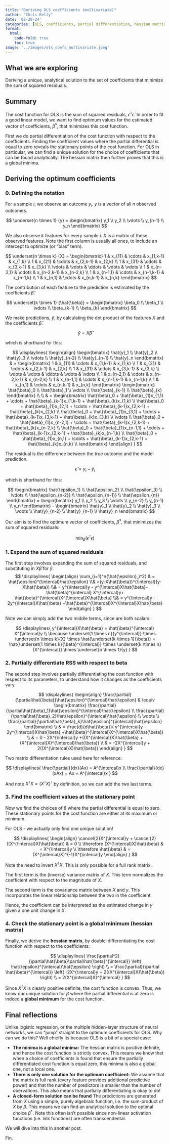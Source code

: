 ```yaml
---
title: "Deriving OLS coefficients (multivariate)"
author: "Chris Kelly"
date: '02-20-24'
categories: [OLS, coefficients, partial differentiation, hessian matrix]
format:
  html:
    code-fold: true
    toc: true
image: '../images/ols_coefs_multivariate.jpeg'
---
```


::: {.callout-tip}
## What we are exploring
Deriving a unique, analytical solution to the set of coefficients that minimize the sum of squared residuals.
:::

## Summary

The cost function for OLS is the sum of squared residuals, $\hat{\epsilon}^{\intercal}\hat{\epsilon}$. In order to fit a good linear model, we want to find optimum values for the estimated vector of coefficients, $\hat{\beta}^*$, that minimizes this cost function.

First we do partial differentiation of the cost function with respect to the coefficients. Finding the coefficient values where the partial differential is equal to zero reveals the stationary points of the cost function. For OLS in particular, we can find a unique solution for the choice of coefficients that can be found analytically. The hessian matrix then further proves that this is a global minima.

## Deriving the optimum coefficients

### 0. Defining the notation

For a sample $i$, we observe an outcome $y_i$. $y$ is a vector of all $n$ observed outcomes.

$$
\underset{n \times 1} {y} = 
\begin{bmatrix} 
    y_1 \\ y_2 \\ \vdots \\ y_{n-1} \\ y_n
\end{bmatrix} 
$$

We also observe $k$ features for every sample $i$. $X$ is a matrix of these observed features. Note the first column is usually all ones, to include an intercept to optimize (or "bias" term).

$$
\underset{n \times k} {X} = 
\begin{bmatrix}
  1 & x_{11} & \cdots & x_{1,k-1} & x_{1,k} \\ 
  1 & x_{21} & \cdots & x_{2,k-1} & x_{2,k} \\ 
  1 & x_{31} & \cdots & x_{3,k-1} & x_{3,k} \\ 
  \vdots & \vdots & \ddots & \vdots & \vdots \\
  1 & x_{n-2,1} & \cdots & x_{n-2,k-1} & x_{n-2,k} \\ 
  1 & x_{n-1,1} & \cdots & x_{n-1,k-1} & x_{n-1,k} \\ 
  1 & x_{n,1} & \cdots & x_{n,k-1} & x_{n,k}
\end{bmatrix}
$$

The contribution of each feature to the prediction is estimated by the coefficients $\hat{\beta}$.

$$
\underset{k \times 1} {\hat{\beta}} =
\begin{bmatrix} 
  \beta_0 \\
  \beta_1 \\
  \vdots \\
  \beta_{k-1} \\
  \beta_{k}
\end{bmatrix}
$$

We make predictions, $\hat{y}$, by calculating the dot product of the features $X$ and the coefficients $\hat{\beta}$.

$$
\hat{y} = X \hat{\beta}
$$

which is shorthand for this:

$$
\displaylines{
\begin{align}
\begin{bmatrix} 
  \hat{y}_1 \\ \hat{y}_2 \\ \hat{y}_3 \\ \vdots \\ \hat{y}_{n-2} \\ \hat{y}_{n-1} \\ \hat{y}_n
\end{bmatrix} & =
\begin{bmatrix}
  1 & x_{11} & \cdots & x_{1,k-1} & x_{1,k} \\ 
  1 & x_{21} & \cdots & x_{2,k-1} & x_{2,k} \\ 
  1 & x_{31} & \cdots & x_{3,k-1} & x_{3,k} \\ 
  \vdots & \vdots & \ddots & \vdots & \vdots \\
  1 & x_{n-2,1} & \cdots & x_{n-2,k-1} & x_{n-2,k} \\ 
  1 & x_{n-1,1} & \cdots & x_{n-1,k-1} & x_{n-1,k} \\ 
  1 & x_{n,1} & \cdots & x_{n,k-1} & x_{n,k}
\end{bmatrix}
\begin{bmatrix} 
  \hat{\beta}_0 \\
  \hat{\beta}_1 \\
  \vdots \\
  \hat{\beta}_{k-1} \\
  \hat{\beta}_{k}
\end{bmatrix}
\\ \\ & = 
\begin{bmatrix} 
  \hat{\beta}_0 + \hat{\beta}_{1}x_{1,1} + \cdots + \hat{\beta}_{k-1}x_{1,k-1} + \hat{\beta}_{k}x_{1,k} \\
  \hat{\beta}_0 + \hat{\beta}_{1}x_{2,1} + \cdots + \hat{\beta}_{k-1}x_{2,k-1} + \hat{\beta}_{k}x_{2,k} \\
  \hat{\beta}_0 + \hat{\beta}_{1}x_{3,1} + \cdots + \hat{\beta}_{k-1}x_{3,k-1} + \hat{\beta}_{k}x_{3,k} \\
  \vdots \\
  \hat{\beta}_0 + \hat{\beta}_{1}x_{n-2,1} + \cdots + \hat{\beta}_{k-1}x_{2,k-1} + \hat{\beta}_{k}x_{n-2,k} \\
  \hat{\beta}_0 + \hat{\beta}_{1}x_{n-1,1} + \cdots + \hat{\beta}_{k-1}x_{2,k-1} + \hat{\beta}_{k}x_{n-1,k} \\
  \hat{\beta}_0 + \hat{\beta}_{1}x_{n,1} + \cdots + \hat{\beta}_{k-1}x_{2,k-1} + \hat{\beta}_{k}x_{n,k} \\
\end{bmatrix}
\end{align}
}
$$

The residual is the difference between the true outcome and the model prediction.

$$
\hat{\epsilon} = y_i -\hat{y}_i
$$

which is shorthand for this:

$$
\begin{bmatrix}
  \hat{\epsilon_1} \\
  \hat{\epsilon_2} \\
  \hat{\epsilon_3} \\
  \vdots \\
  \hat{\epsilon_{n-2}} \\
  \hat{\epsilon_{n-1}} \\
  \hat{\epsilon_{n}}
\end{bmatrix} =
\begin{bmatrix} 
    y_1 \\ y_2 \\ y_3 \\ \vdots \\ y_{n-2} \\ y_{n-1} \\ y_n
\end{bmatrix} -
\begin{bmatrix} 
  \hat{y}_1 \\ \hat{y}_2 \\ \hat{y}_3 \\ \vdots \\ \hat{y}_{n-2} \\ \hat{y}_{n-1} \\ \hat{y}_n
\end{bmatrix} 
$$

Our aim is to find the optimum vector of coefficients, $\hat{\beta}^*$, that minimizes the sum of squared residuals:

$$
\min_{\beta} \left( \epsilon^{\intercal}\epsilon \right)
$$


### 1. Expand the sum of squared residuals

The first step involves expanding the sum of squared residuals, and substituting in $X \hat{\beta}$ for $\hat{y}$.
$$
\displaylines{
\begin{align}
\sum_{i=1}^n{\hat{\epsilon}_i^2} & = \hat{\epsilon}^{\intercal}\hat{\epsilon} 
\\& =(y-X\hat{\beta})^{\intercal}(y-X\hat{\beta}) 
\\& = y^{\intercal}y - y^{\intercal}X\hat{\beta}-
\hat{\beta}^{\intercal} X^{\intercal}y+
\hat{\beta}^{\intercal}X^{\intercal}X\hat{\beta} 
\\& = y^{\intercal}y - 2y^{\intercal}X\hat{\beta}
+\hat{\beta}^{\intercal}X^{\intercal}X\hat{\beta}
\end{align}
}
$$

::: {.column-margin}
Note we can simply add the two middle terms, since are both scalars:

$$
\displaylines{
y^{\intercal}X\hat{\beta} =
\hat{\beta}^{\intercal} X^{\intercal}y \\
\because \underset{1 \times n}{y^{\intercal}} \times 
\underset{n \times k}{X} \times 
\hat{\underset{k \times 1}{\beta}}
 = 
\hat{\underset{1 \times k}{\beta}^{\intercal}} \times
\underset{k \times n}{X^{\intercal}} \times
\underset{n \times 1}{y} 
}
$$

:::

### 2. Partially differentiate RSS with respect to beta

The second step involves partially differentiating the cost function with respect to its parameters, to understand how it changes as the coefficients vary.

$$
\displaylines{
\begin{align}
\frac{\partial}{\partial\hat{\beta}}\hat{\epsilon}^{\intercal}\hat{\epsilon} & \equiv
\begin{bmatrix}
    \frac{\partial}{\partial\hat{\beta}_1}\hat{\epsilon}^{\intercal}\hat{\epsilon} \\
    \frac{\partial}{\partial\hat{\beta}_2}\hat{\epsilon}^{\intercal}\hat{\epsilon} \\
    \vdots \\
    \frac{\partial}{\partial\hat{\beta}_k}\hat{\epsilon}^{\intercal}\hat{\epsilon}
\end{bmatrix} 
\\ & = \frac{d}{d\hat{\beta}}(
y^{\intercal}y - 2y^{\intercal}X\hat{\beta}
+\hat{\beta}^{\intercal}X^{\intercal}X\hat{\beta}) \\ & = 0 - 2X^{\intercal}y +((X^{\intercal}X)\hat{\beta} + (X^{\intercal}X)^{\intercal}\hat{\beta})
\\ & = -2X^{\intercal}y +  2((X^{\intercal}X)\hat{\beta})
\end{align}
}
$$

::: {.column-margin}
Two matrix differentiation rules used here for reference:

$$
\displaylines{
\frac{\partial}{dx}(Ax) = A^{\intercal}x \\ 
\frac{\partial}{dx}(xAx) = Ax + A^{\intercal}x
}
$$

And note $X^{\intercal}X = (X^{\intercal}X)^{\intercal}$ by definition, so we can add the two last terms.
:::

### 3. Find the coefficient values at the stationary point

Now we find the choices of $\beta$ where the partial differential is equal to zero. These stationary points for the cost function are either at its maximum or minimum.

For OLS - we actually only find one unique solution!

$$
\displaylines{
\begin{align}
\cancel{2}X^{\intercal}y +  \cancel{2}((X^{\intercal}X)\hat{\beta}) & = 0 \\
\therefore (X^{\intercal}X)\hat{\beta} & = X^{\intercal}y \\
\therefore \hat{\beta} & = (X^{\intercal}X)^{-1}X^{\intercal}y
\end{align}
}
$$

::: {.column-margin}
Note the need to invert $X^{\intercal}X$. This is only possible for a full rank matrix.
:::

The first term is the (inverse) variance matrix of $X$. This term normalizes the coefficient with respect to the magnitude of $X$.

The second term is the covariance matrix between $X$ and $y$. This incorporates the linear relationship between the two in the coefficient.

Hence, the coefficient can be interpreted as the estimated change in $y$ given a one unit change in $X$.

### 4. Check the stationary point is a global minimum (hessian matrix)

Finally, we derive the **hessian matrix**, by double-differentiating the cost function with respect to the coefficients:

$$
\displaylines{
\frac{\partial^2}{\partial\hat{\beta}\partial\hat{\beta}^{\intercal}}
\left(
  \hat{\epsilon}^{\intercal}\hat{\epsilon} 
\right)
\\ = \frac{\partial}{\partial \hat{\beta}^{\intercal}} \left( -2X^{\intercal}y +  2((X^{\intercal}X)\hat{\beta}) \right)
\\ = 2(X^{\intercal}X)^{\intercal}
}
$$

Since $X^{\intercal}X$ is clearly positive definite, the cost function is convex. Thus, we know our unique solution for $\beta$ where the partial differential is at zero is indeed a **global minimum** for the cost function.

## Final reflections

Unlike logistic regression, or the multiple hidden-layer structure of neural networks, we can "jump" straight to the optimum coefficients for OLS. Why can we do this? Well chiefly its because OLS is a bit of a special case:

* **The minima is a global minima:** The hessian matrix is positive definite, and hence the cost function is strictly convex. This means we know that when a choice of coefficients is found that ensure the partially differentiated cost function is equal zero, this minima is also a global one, not a local one.
* **There is only one solution for the optimum coefficient:** We assume that the matrix is full rank (every feature provides additional predictive power) and that the number of predictors is smaller than the number of obervations. This also means that partially differentiating is okay to do!
* **A closed-form solution can be found** The predictions are generated from $X$ using a simple, purely algebraic function, i.e. the sum-product of $X$ by $\beta$. This means we can find an analytical solution to the optimal choice $\beta^*$. Note this often isn't possible since non-linear activation functions (i.e. link functions) are often transcendental.

We will dive into this in another post.

Fin.